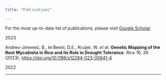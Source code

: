 ```yaml
---
title: "Publications"

---
```


::: {.h5}
For the most up-to-date list of publications, please visit [Google Scholar](https://scholar.google.com/citations?user=8zWCTkUAAAAJ&hl=en)
:::


:::::{.pub-list}

::::{.h2 .yr}
2023
::::

:::{.pub}
Andreo-Jimenez, B., te Beest, D.E., Kruijer, W. *et al*. **Genetic Mapping of the Root Mycobiota in Rice and its Role in Drought Tolerance**. *Rice* 16, 26 (2023). [https://doi.org/10.1186/s12284-023-00641-4](https://doi.org/10.1186/s12284-023-00641-4)
:::


::::{.h2 .yr}
2022
::::


:::::

---
